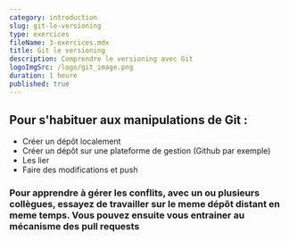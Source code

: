 ```yaml
---
category: introduction
slug: git-le-versioning
type: exercices
fileName: 3-exercices.mdx
title: Git le versioning
description: Comprendre le versioning avec Git
logoImgSrc: /logo/git_image.png
duration: 1 heure
published: true
---
```



## Pour s'habituer aux manipulations de Git :

- Créer un dépôt localement
- Créer un dépôt sur une plateforme de gestion (Github par exemple)
- Les lier
- Faire des modifications et push


### Pour apprendre à gérer les conflits, avec un ou plusieurs collègues, essayez de travailler sur le meme dépôt distant en meme temps. Vous pouvez ensuite vous entrainer au mécanisme des pull requests